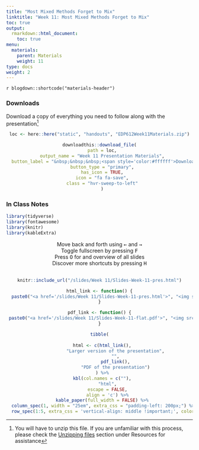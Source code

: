 ```yaml
---
title: "Most Mixed Methods Forget to Mix"
linktitle: "Week 11: Most Mixed Methods Forget to Mix"
toc: true
output:
  rmarkdown::html_document:
    toc: true
menu:
  materials:
    parent: Materials
    weight: 11
type: docs
weight: 2
---
```


`r blogdown::shortcode("materials-header")`
  
### Downloads

Download a copy of everything you need to follow along with the presentation^[You will have to unzip this file. If you are unfamiliar with this process, please check the [Unzipping files](/resources/unzipping/) section under Resources for assistance]

<center>
```r
loc <- here::here("static", "handouts", "EDP612Week11Materials.zip")

downloadthis::download_file(
  path = loc,
  output_name = "Week 11 Presentation Materials",
  button_label = "&nbsp;&nbsp;&nbsp;<span style='color:#ffffff'>Download</span>",
  button_type = "primary",
  has_icon = TRUE,
  icon = "fa fa-save",
  class = "hvr-sweep-to-left"
  )
```
</center>

### In Class Notes
<!--
*posted just before class time*
-->

```r
library(tidyverse)
library(fontawesome)
library(knitr)
library(kableExtra)
```

```{=html}
<center>
<div class="wrapper">
    <div class="icon leftright">
      <div class="tooltip"><span style=width:200px;>Move back and forth using <kbd>←</kbd> and <kbd>→</kbd></span></div>
      <span><i class="fas fa-map-signs"></i></span></div>
    <div class="icon info">
      <div class="tooltip"><span style=width:200px;>Toggle fullscreen by pressing <kbd>F</kbd></span></div>
      <span><i class="fas fa-expand-alt"></i></span>
    </div><div class="icon github">
      <div class="tooltip"><span style=width:200px;>Press <kbd>O</kbd> for and overview of all slides</span></div>
      <span><i class="far fa-images"></i></span>
    </div><div class="icon youtube">
      <div class="tooltip"><span style=width:200px;>Discover more shortcuts by pressing <kbd>H</kbd></span></div>
      <span><i class="fas fa-info-circle"></i></span>
    </div>
</div>
</center>
<br>
```

<center>
<div class="holder">

<div class="bigcol">
```r
knitr::include_url("/slides/Week 11/Slides-Week-11-pres.html")
```
</div>

<div class="smallcol">
```r
html_link <- function() {
  paste0("<a href='/slides/Week 11/Slides-Week-11-pres.html'>", "<img src='/logos/web-ico.png' alt='Survey Design Page' width='35'>", "</a>")
}

pdf_link <- function() {
 paste0("<a href='/slides/Week 11/Slides-Week-11-flat.pdf'>", "<img src='/logos/pdf-ico.png' alt='Survey Design PDF' width='35'>", "</a>")
}

tibble(
  
  html <- c(html_link(),
            "Larger version of the presentation",
            "",
            pdf_link(),
            "PDF of the presentation")
  ) %>%
  kbl(col.names = c(""),
      "html",
      escape = FALSE,
      align = 'c') %>%
  kable_paper(full_width = FALSE) %>%
  column_spec(1, width = "25em", extra_css = "padding-left: 200px;") %>%
  row_spec(1:5, extra_css = 'vertical-align: middle !important;', color = "#ffffff", background = "transparent")
```
</div>

</div>

<div class="clear">
</div>
</center>
